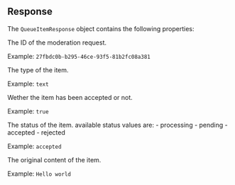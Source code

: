 ## Response


The `QueueItemResponse` object contains the following properties:

<ResponseField name="id" type="string" required>
The ID of the moderation request.

Example: `27fbdc0b-b295-46ce-93f5-81b2fc08a381`

</ResponseField>

<ResponseField name="type" type="string" required>
The type of the item.

Example: `text`

</ResponseField>

<ResponseField name="accepted" type="boolean" required>
Wether the item has been accepted or not.

Example: `true`

</ResponseField>
<ResponseField name="status" type="string" required>
The status of the item.
available status values are:
- processing
- pending
- accepted
- rejected

Example: `accepted`

</ResponseField>
<ResponseField name="content" type="string" required>
The original content of the item.

Example: `Hello world`

</ResponseField>

<ResponseField name="moderation" type="object" optional>
  <Expandable title="Moderation">
    <TextMod />
  </Expandable>
</ResponseField>
